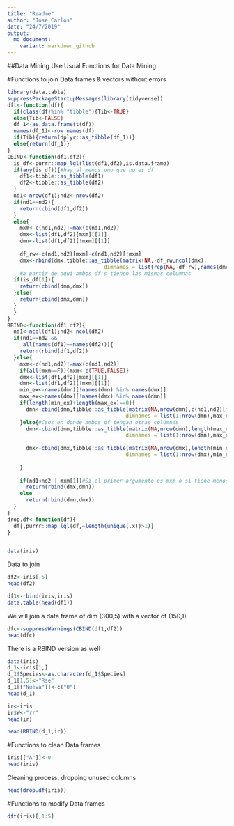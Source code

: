 ```yaml
---
title: "Readme"
author: "Jose Carlos"
date: "24/7/2019"
output:
  md_document:
    variant: markdown_github
---
```

##Data Mining Use
Usual Functions for Data Mining

#Functions to join Data frames & vectors without errors

```r
library(data.table)
suppressPackageStartupMessages(library(tidyverse))
dft<-function(df){
  if(class(df)%in% "tibble"){Tib<-TRUE}
  else{Tib<-FALSE}
  df_1<-as.data.frame(t(df))
  names(df_1)<-row.names(df)
  if(Tib){return(dplyr::as_tibble(df_1))}
  else{return(df_1)}
}
CBIND<-function(df1,df2){
  is_df<-purrr::map_lgl(list(df1,df2),is.data.frame)
  if(any(is_df)){#hay al menos uno que no es df
    df1<-tibble::as_tibble(df1)
    df2<-tibble::as_tibble(df2)
  }
  nd1<-nrow(df1);nd2<-nrow(df2)
  if(nd1==nd2){
    return(cbind(df1,df2))
  }
  else{
    mxm<-c(nd1,nd2)!=max(c(nd1,nd2))
    dmx<-list(df1,df2)[mxm][[1]]
    dmn<-list(df1,df2)[!mxm][[1]]
    
    df_rw<-c(nd1,nd2)[mxm]-c(nd1,nd2)[!mxm]
    dmx<-rbind(dmx,tibble::as_tibble(matrix(NA,-df_rw,ncol(dmx),
                               dimnames = list(rep(NA,-df_rw),names(dmx)))))
    #a partir de aquí ambos df's tienen las mismas columnas
  if(is_df[1]){
    return(cbind(dmn,dmx))
  }else{
    return(cbind(dmx,dmn))
  }
  }
}
RBIND<-function(df1,df2){
  nd1<-ncol(df1);nd2<-ncol(df2)
  if(nd1==nd2 &&
     all(names(df1)==names(df2))){
    return(rbind(df1,df2))
  }else{
    mxm<-c(nd1,nd2)!=max(c(nd1,nd2))
    if(all(mxm==F)){mxm<-c(TRUE,FALSE)}
    dmx<-list(df1,df2)[mxm][[1]]
    dmn<-list(df1,df2)[!mxm][[1]]
    min_ex<-names(dmn)[!names(dmn) %in% names(dmx)]
    max_ex<-names(dmx)[!names(dmx) %in% names(dmn)]
    if(length(min_ex)+length(max_ex)==0){
      dmn<-cbind(dmn,tibble::as_tibble(matrix(NA,nrow(dmn),c(nd1,nd2)[mxm]-c(nd1,nd2)[!mxm],
                                      dimnames = list(1:nrow(dmn),max_ex))))
    }else{#Csos en donde ambos df tengan otras columnas
      dmn<-cbind(dmn,tibble::as_tibble(matrix(NA,nrow(dmn),length(max_ex),
                                      dimnames = list(1:nrow(dmn),max_ex))))
      
      dmx<-cbind(dmx,tibble::as_tibble(matrix(NA,nrow(dmx),length(min_ex),
                                      dimnames = list(1:nrow(dmx),min_ex))))
      
    }
    
    if(nd1<nd2 | mxm[1])#Si el primer argumento es mxm o si tiene menos columnas
      return(rbind(dmx,dmn))
    else
      return(rbind(dmn,dmx))
  }
}
drop.df<-function(df){
  df[,purrr::map_lgl(df,~length(unique(.x))>1)]
}


data(iris)
```

Data to join

```r
df2<-iris[,5]
head(df2)
```

```r
df1<-rbind(iris,iris)
data.table(head(df1))
```
We will join a data frame of dim (300,5) with a vector of (150,1) 

```r
dfc<-suppressWarnings(CBIND(df1,df2))
head(dfc)
```


There is a RBIND version as well
```r
data(iris)
d_1<-iris[1,]
d_1$Species<-as.character(d_1$Species)
d_1[1,5]<-"Rse"
d_1[["Nueva"]]<-c("U")
head(d_1)
```
```r
ir<-iris
ir$W<-"rr"
head(ir)
```
```r
head(RBIND(d_1,ir))
```

#Functions to clean Data frames

```r
iris[["A"]]<-0
head(iris)
```

Cleaning process, dropping unused columns

```r
head(drop.df(iris))
```

#Functions to modify Data frames
```r
dft(iris)[,1:5]
```


